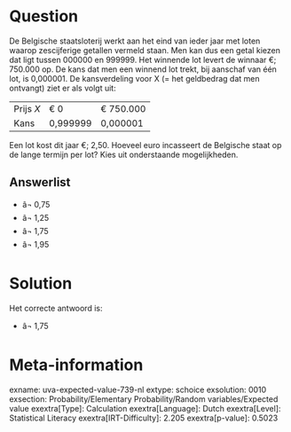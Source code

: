 Question
========

De Belgische staatsloterij werkt aan het eind van ieder jaar met loten
waarop zescijferige getallen vermeld staan. Men kan dus een getal kiezen
dat ligt tussen 000000 en 999999. Het winnende lot levert de winnaar €;
750.000 op. De kans dat men een winnend lot trekt, bij aanschaf van één
lot, is 0,000001. De kansverdeling voor X (= het geldbedrag dat men
ontvangt) ziet er als volgt uit:

  ----------- ---------- -----------
  Prijs *X*   € 0        € 750.000
  Kans        0,999999   0,000001
  ----------- ---------- -----------

Een lot kost dit jaar €; 2,50. Hoeveel euro incasseert de Belgische
staat op de lange termijn per lot? Kies uit onderstaande mogelijkheden.


Answerlist
----------

* â¬ 0,75
* â¬ 1,25
* â¬ 1,75
* â¬ 1,95

Solution
========

Het correcte antwoord is: 

* â¬ 1,75

Meta-information
================
exname: uva-expected-value-739-nl
extype: schoice
exsolution: 0010
exsection: Probability/Elementary Probability/Random variables/Expected value
exextra[Type]: Calculation
exextra[Language]: Dutch
exextra[Level]: Statistical Literacy
exextra[IRT-Difficulty]: 2.205
exextra[p-value]: 0.5023
